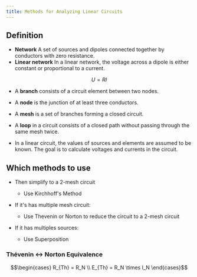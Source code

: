 ```yaml
---
title: Methods for Analyzing Linear Circuits
---
```



## Definition

- **Network** A set of sources and dipoles connected together by conductors with zero resistance.
- **Linear network** In a linear network, the voltage across a dipole is either constant or proportional to a current.

```math
U = R I
```

- A **branch** consists of a circuit element between two nodes.
- A **node** is the junction of at least three conductors.
- A **mesh** is a set of branches forming a closed circuit.
- A **loop** in a circuit consists of a closed path without passing through the same mesh twice.

- In a linear circuit, the values of sources and elements are assumed to be known. The goal is to calculate voltages and currents in the circuit.

## Which methods to use

- Then simplify to a 2-mesh circuit
  - Use Kirchhoff's Method

- If it's has multiple mesh circuit:
  - Use Thevenin or Norton to reduce the circuit to a 2-mesh circuit

- If it has multiples sources:
  - Use Superposition


### Thévenin ↔ Norton Equivalence

```math
\begin{cases}
R_{Th} = R_N \\
E_{Th} = R_N \times I_N
\end{cases}
```
